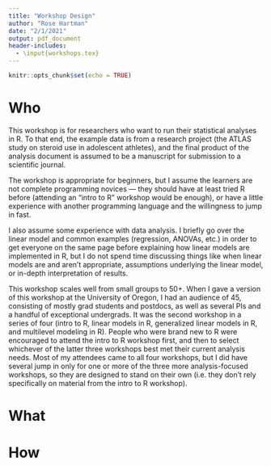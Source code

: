 ```yaml
---
title: "Workshop Design"
author: "Rose Hartman"
date: "2/1/2021"
output: pdf_document
header-includes:
  - \input{workshops.tex}
---
```



```r
knitr::opts_chunk$set(echo = TRUE)
```

<!-- describes the design of your workshop -->

<!-- An itinerary / timeline of what is taught and what methods are used -->
<!-- A description of the audience and any techniques you might use to discover their strengths and weaknesses more fully -->
<!-- Goals of the workshop -->
<!-- Expectations / community agreements / code of conduct you would offer to learners -->
<!-- Challenges you foresee and possible ways to address them -->
<!-- Potential ways to differentiate learning for learners who are struggling with the content or are bored because they are ahead of others -->
<!-- Proposed methods to measure the success of the workshop -->
<!-- Formative or summative assessments -->
<!-- A mind map / concept map of the topics you’re covering -->

# Who

This workshop is for researchers who want to run their statistical analyses in R. 
To that end, the example data is from a research project (the ATLAS study on steroid use in adolescent athletes),
and the final product of the analysis document is assumed to be a manuscript for submission to a scientific journal.

The workshop is appropriate for beginners, but I assume the learners are not complete programming novices --- they should have at least tried R before (attending an "intro to R" workshop would be enough), or have a little experience with another programming language and the willingness to jump in fast. 

I also assume some experience with data analysis. 
I briefly go over the linear model and common examples (regression, ANOVAs, etc.) in order to get everyone on the same page before explaining how linear models are implemented in R, but I do not spend time discussing things like when linear models are and aren't appropriate, assumptions underlying the linear model, or in-depth interpretation of results. 

This workshop scales well from small groups to 50+. 
When I gave a version of this workshop at the University of Oregon, I had an audience of 45, consisting of mostly grad students and postdocs, as well as several PIs and a handful of exceptional undergrads. 
It was the second workshop in a series of four (intro to R, linear models in R, generalized linear models in R, and multilevel modeling in R).
People who were brand new to R were encouraged to attend the intro to R workshop first, and then to select whichever of the latter three workshops best met their current analysis needs. 
Most of my attendees came to all four workshops, but I did have several jump in only for one or more of the three more analysis-focused workshops, 
so they are designed to stand on their own (i.e. they don't rely specifically on material from the intro to R workshop). 


# What

# How

\hwydt{ }
\wwtd{ }
\learnmore{resources to check out}
\keyidea{big}
\seealso{more}
